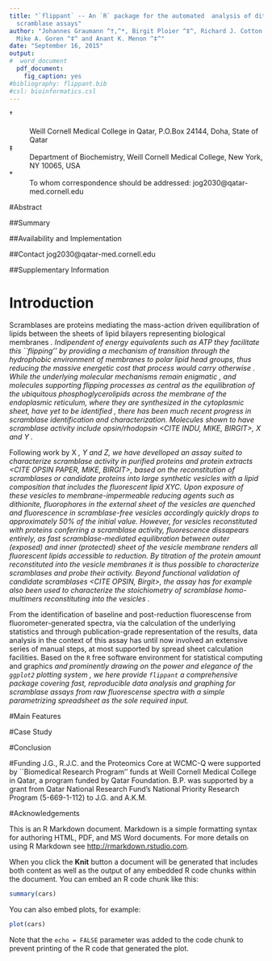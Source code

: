 ```yaml
---
title: "`flippant` -- An `R` package for the automated  analysis of dithionite 
  scramblase assays"
author: "Johannes Graumann ^†,^*, Birgit Ploier ^‡^, Richard J. Cotton ^†^,
  Mike A. Goren ^‡^ and Anant K. Menon ^‡^"
date: "September 16, 2015"
output: 
#  word_document
  pdf_document:
    fig_caption: yes
#bibliography: flippant.bib
#csl: bioinformatics.csl
---
```


†
:    \
    Weill Cornell Medical College in Qatar, P.O.Box 24144, Doha, State of Qatar

‡
:   Department of Biochemistry, Weill Cornell Medical College, New York, NY 
    10065, USA

\*
:   To whom correspondence should be addressed: jog2030@qatar-med.cornell.edu

#Abstract

##Summary

##Availability and Implementation

##Contact
jog2030@qatar-med.cornell.edu

##Supplementary Information

# Introduction
Scramblases are proteins mediating the mass-action driven equilibration of 
lipids between the sheets of lipid bilayers representing biological membranes
<CITE SOME REVIEW>. Indipendent of energy equivalents such as ATP they 
facilitate this ``flipping'' by providing a mechanism of transition through the 
hydrophobic environment of membranes to polar lipid head groups, thus 
reducing the massive energetic cost that process would carry otherwise <CITE 
ANANT HALF TIME>. While the underlying molecular mechanisms remain enigmatic 
<CITE SOMETHING>, and molecules supporting flipping processes as central as the 
equilibration of the ubiquitous phosphoglycerolipids across the membrane of the 
endoplasmic reticulum, where they are synthesized in the cytoplasmic sheet, 
have yet to be identified <CITE SOMETHING>, there has been much recent progress 
in scramblase identification and characterization. Molecules shown to have 
scramblase activity include opsin/rhodopsin <CITE INDU, MIKE, BIRGIT>, X <CITE> 
and Y <CITE>.

Following work by X <CITE>, Y<CITE> and Z<CITE>, we have develloped an assay 
suited to characterize scramblase activity in purified proteins and protein 
extracts <CITE OPSIN PAPER, MIKE, BIRGIT>, based on the reconstitution of 
scramblases or candidate proteins into large synthetic vesicles with a lipid
composition that includes the fluorescent lipid XYC. Upon exposure of these 
vesicles to membrane-impermeable reducing agents such as dithionite, 
fluorophores in the external sheet of the vesicles are quenched and fluorescence
in scramblase-free vesicles accordingly quickly drops to approximately 50% of 
the initial value. However, for vesicles reconstituted with proteins conferring 
a scramblase activity, fluorescence dissapears entirely, as fast 
scramblase-mediated equilibration between outer (exposed) and inner (protected)
sheet of the vesicle membrane renders all fluorescent lipids accessible to 
reduction. By titration of the protein amount reconstituted into the vesicle 
membranes it is thus possible to characterize scramblases and probe their 
activity. Beyond functional validation of candidate scramblases 
<CITE OPSIN, Birgit>, the assay has for example also been used to characterize 
the stoichiometry of scramblase homo-multimers reconstituting into the vesicles
<CITE BIRGIT>.

From the identification of baseline and post-reduction fluorescense from 
fluorometer-generated spectra, via the calculation of the underlying statistics
and through publication-grade representation of the results, data analysis in 
the context of this assay has until now involved an extensive series of manual 
steps, at most supported by spread sheet calculation facilities. Based on the
`R` free software environment for statistical computing and graphics <CITE CORE>
and prominently drawing on the power and elegance of the `ggplot2` plotting 
system <CITE the book>, we here provide `flippant` a comprehensive package
covering fast, reproducible data analysis and graphing for scramblase assays 
from raw fluorescense spectra with a simple parametrizing spreadsheet as the
sole required input.

#Main Features

#Case Study

#Conclusion

#Funding
J.G., R.J.C. and the Proteomics Core at WCMC-Q were supported by ``Biomedical 
Research Program'' funds at Weill Cornell Medical College in Qatar, a program 
funded by Qatar Foundation. B.P. was supported by a grant from Qatar National 
Research Fund’s National Priority Research Program (5-669-1-112) to J.G. and
A.K.M.

#Acknowledgements

This is an R Markdown document. Markdown is a simple formatting syntax for authoring HTML, PDF, and MS Word documents. For more details on using R Markdown see <http://rmarkdown.rstudio.com>.

When you click the **Knit** button a document will be generated that includes both content as well as the output of any embedded R code chunks within the document. You can embed an R code chunk like this:

```r
summary(cars)
```

You can also embed plots, for example:

```r
plot(cars)
```

Note that the `echo = FALSE` parameter was added to the code chunk to prevent printing of the R code that generated the plot.
